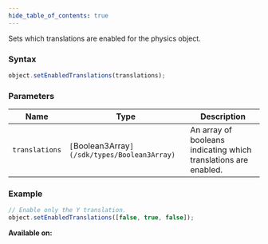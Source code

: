 ```yaml
---
hide_table_of_contents: true
---
```



Sets which translations are enabled for the physics object.

### Syntax

```js
object.setEnabledTranslations(translations);
```

### Parameters

| Name           | Type                                          | Description                                                     |
| -------------- | --------------------------------------------- | --------------------------------------------------------------- |
| `translations` | `[`Boolean3Array`](/sdk/types/Boolean3Array)` | An array of booleans indicating which translations are enabled. |

### Example

```js
// Enable only the Y translation.
object.setEnabledTranslations([false, true, false]);
```

**Available on:** <ClientTag /> <ServerTag />

